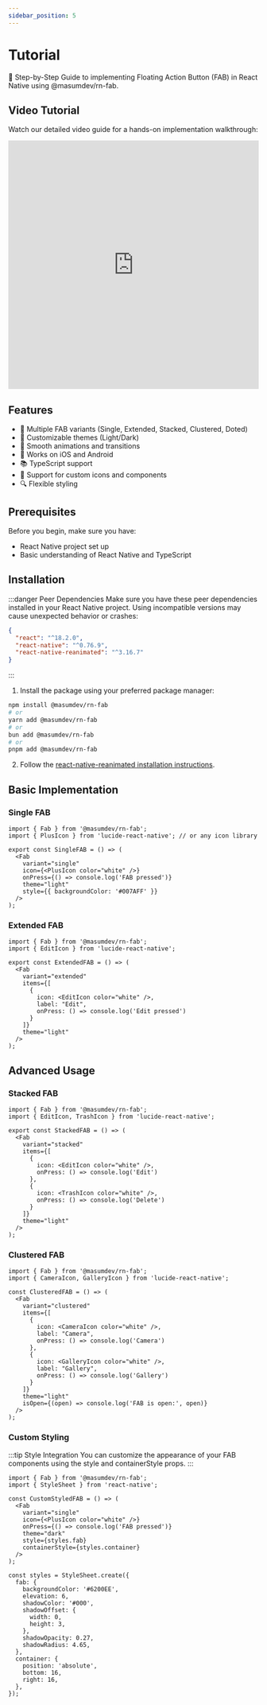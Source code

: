 ```yaml
---
sidebar_position: 5
---
```


# Tutorial

🚀 Step-by-Step Guide to implementing Floating Action Button (FAB) in React Native using @masumdev/rn-fab.

## Video Tutorial
Watch our detailed video guide for a hands-on implementation walkthrough:

<iframe width="100%" height="500" src="https://www.youtube.com/embed/qb8irKz0J8k" frameborder="0" allowfullscreen></iframe>

## Features

- 🚀 Multiple FAB variants (Single, Extended, Stacked, Clustered, Doted)
- 🎨 Customizable themes (Light/Dark)
- 🔄 Smooth animations and transitions
- 📱 Works on iOS and Android
- 📚 TypeScript support
- 🎯 Support for custom icons and components
- 🔍 Flexible styling

## Prerequisites
Before you begin, make sure you have:
- React Native project set up
- Basic understanding of React Native and TypeScript

## Installation

:::danger Peer Dependencies
Make sure you have these peer dependencies installed in your React Native project. Using incompatible versions may cause unexpected behavior or crashes:

```json
{
  "react": "^18.2.0",
  "react-native": "^0.76.9",
  "react-native-reanimated": "^3.16.7"
}
```
:::

1. Install the package using your preferred package manager:
```bash
npm install @masumdev/rn-fab
# or
yarn add @masumdev/rn-fab
# or
bun add @masumdev/rn-fab
# or
pnpm add @masumdev/rn-fab
```

2. Follow the [react-native-reanimated installation instructions](https://docs.swmansion.com/react-native-reanimated/docs/fundamentals/installation).

## Basic Implementation

### Single FAB

```tsx
import { Fab } from '@masumdev/rn-fab';
import { PlusIcon } from 'lucide-react-native'; // or any icon library

export const SingleFAB = () => (
  <Fab
    variant="single"
    icon={<PlusIcon color="white" />}
    onPress={() => console.log('FAB pressed')}
    theme="light"
    style={{ backgroundColor: '#007AFF' }}
  />
);
```

### Extended FAB

```tsx
import { Fab } from '@masumdev/rn-fab';
import { EditIcon } from 'lucide-react-native';

export const ExtendedFAB = () => (
  <Fab
    variant="extended"
    items={[
      {
        icon: <EditIcon color="white" />,
        label: "Edit",
        onPress: () => console.log('Edit pressed')
      }
    ]}
    theme="light"
  />
);
```

## Advanced Usage

### Stacked FAB

```tsx
import { Fab } from '@masumdev/rn-fab';
import { EditIcon, TrashIcon } from 'lucide-react-native';

export const StackedFAB = () => (
  <Fab
    variant="stacked"
    items={[
      {
        icon: <EditIcon color="white" />,
        onPress: () => console.log('Edit')
      },
      {
        icon: <TrashIcon color="white" />,
        onPress: () => console.log('Delete')
      }
    ]}
    theme="light"
  />
);
```

### Clustered FAB

```tsx
import { Fab } from '@masumdev/rn-fab';
import { CameraIcon, GalleryIcon } from 'lucide-react-native';

const ClusteredFAB = () => (
  <Fab
    variant="clustered"
    items={[
      {
        icon: <CameraIcon color="white" />,
        label: "Camera",
        onPress: () => console.log('Camera')
      },
      {
        icon: <GalleryIcon color="white" />,
        label: "Gallery",
        onPress: () => console.log('Gallery')
      }
    ]}
    theme="light"
    isOpen={(open) => console.log('FAB is open:', open)}
  />
);
```

### Custom Styling

:::tip Style Integration
You can customize the appearance of your FAB components using the style and containerStyle props.
:::

```tsx
import { Fab } from '@masumdev/rn-fab';
import { StyleSheet } from 'react-native';

const CustomStyledFAB = () => (
  <Fab
    variant="single"
    icon={<PlusIcon color="white" />}
    onPress={() => console.log('FAB pressed')}
    theme="dark"
    style={styles.fab}
    containerStyle={styles.container}
  />
);

const styles = StyleSheet.create({
  fab: {
    backgroundColor: '#6200EE',
    elevation: 6,
    shadowColor: '#000',
    shadowOffset: {
      width: 0,
      height: 3,
    },
    shadowOpacity: 0.27,
    shadowRadius: 4.65,
  },
  container: {
    position: 'absolute',
    bottom: 16,
    right: 16,
  },
});
```